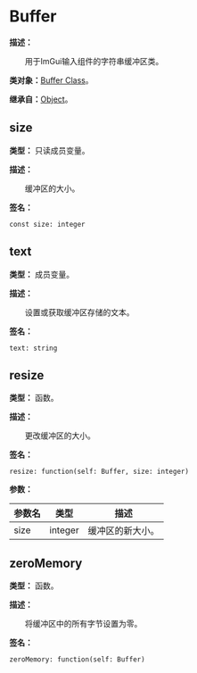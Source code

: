 # Buffer

**描述：**

&emsp;&emsp;用于ImGui输入组件的字符串缓冲区类。

**类对象：**[Buffer Class](/docs/api/Class%20Object/Buffer)。

**继承自：**[Object](/docs/api/Class/Object)。

## size

**类型：** 只读成员变量。

**描述：**

&emsp;&emsp;缓冲区的大小。

**签名：**
```tl
const size: integer
```

## text

**类型：** 成员变量。

**描述：**

&emsp;&emsp;设置或获取缓冲区存储的文本。

**签名：**
```tl
text: string
```

## resize

**类型：** 函数。

**描述：**

&emsp;&emsp;更改缓冲区的大小。

**签名：**
```tl
resize: function(self: Buffer, size: integer)
```

**参数：**

| 参数名 | 类型 | 描述 |
| --- | --- | --- |
| size | integer | 缓冲区的新大小。 |

## zeroMemory

**类型：** 函数。

**描述：**

&emsp;&emsp;将缓冲区中的所有字节设置为零。

**签名：**
```tl
zeroMemory: function(self: Buffer)
```